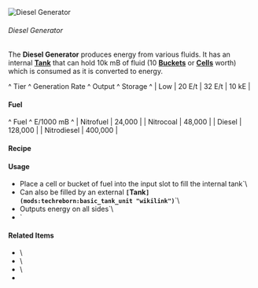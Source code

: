 ![Diesel Generator](/mods/techreborn/diesel_generator.png)

###### Diesel Generator


The **Diesel Generator** produces energy from various fluids. It has
an internal **[Tank](mods:techreborn:basic_tank_unit "wikilink")**
that can hold 10k mB of fluid (10
**[Buckets](mods:minecraft:bucket "wikilink")** or
**[Cells](items:fluid:empty_cell "wikilink")** worth) which is
consumed as it is converted to energy.

\^ Tier \^ Generation Rate \^ Output \^ Storage \^ \| Low \| 20 E/t \|
32 E/t \| 10 kE \|

#### Fuel

\^ Fuel \^ E/1000 mB \^ \| Nitrofuel \| 24,000 \| \| Nitrocoal \| 48,000
\| \| Diesel \| 128,000 \| \| Nitrodiesel \| 400,000 \|

#### Recipe

<Recipe recipe=" input techreborn:iron_plate techreborn:iron_plate
techreborn:iron_plate input techreborn:iron_plate
techreborn:reinforced_glass techreborn:iron_plate input
techreborn:electronic_circuit techreborn:solid_fuel_generator
techreborn:electronic_circuit output techreborn:diesel_generator
"/> <Recipe recipe=" input
techreborn:aluminum_plate techreborn:aluminum_plate
techreborn:aluminum_plate input techreborn:aluminum_plate
techreborn:reinforced_glass techreborn:aluminum_plate input
techreborn:electronic_circuit techreborn:solid_fuel_generator
techreborn:electronic_circuit output techreborn:diesel_generator
"/>

#### Usage

* Place a cell or bucket of fuel into the input slot to fill the internal tank`\
* Can also be filled by an external **`[`Tank`](mods:techreborn:basic_tank_unit "wikilink")`**`\
* Outputs energy on all sides`\
* `

#### Related Items

* <Mcitem id="techreborn:nitrofuel_cell"/>\
* <Mcitem id="techreborn:nitrocoalfuel_cell"/>\
* <Mcitem id="techreborn:diesel_cell"/>\
* <Mcitem id="techreborn:nitrodiesel_cell"/>
